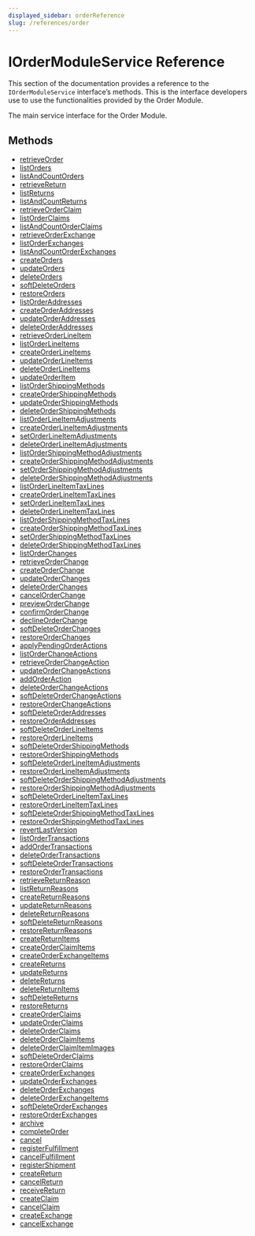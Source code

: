 ```yaml
---
displayed_sidebar: orderReference
slug: /references/order
---
```



# IOrderModuleService Reference

This section of the documentation provides a reference to the `IOrderModuleService` interface’s methods. This is the interface developers use to use the functionalities provided by the Order Module.

The main service interface for the Order Module.

## Methods

- [retrieveOrder](../../IOrderModuleService/methods/order.IOrderModuleService.retrieveOrder/page.mdx)
- [listOrders](../../IOrderModuleService/methods/order.IOrderModuleService.listOrders/page.mdx)
- [listAndCountOrders](../../IOrderModuleService/methods/order.IOrderModuleService.listAndCountOrders/page.mdx)
- [retrieveReturn](../../IOrderModuleService/methods/order.IOrderModuleService.retrieveReturn/page.mdx)
- [listReturns](../../IOrderModuleService/methods/order.IOrderModuleService.listReturns/page.mdx)
- [listAndCountReturns](../../IOrderModuleService/methods/order.IOrderModuleService.listAndCountReturns/page.mdx)
- [retrieveOrderClaim](../../IOrderModuleService/methods/order.IOrderModuleService.retrieveOrderClaim/page.mdx)
- [listOrderClaims](../../IOrderModuleService/methods/order.IOrderModuleService.listOrderClaims/page.mdx)
- [listAndCountOrderClaims](../../IOrderModuleService/methods/order.IOrderModuleService.listAndCountOrderClaims/page.mdx)
- [retrieveOrderExchange](../../IOrderModuleService/methods/order.IOrderModuleService.retrieveOrderExchange/page.mdx)
- [listOrderExchanges](../../IOrderModuleService/methods/order.IOrderModuleService.listOrderExchanges/page.mdx)
- [listAndCountOrderExchanges](../../IOrderModuleService/methods/order.IOrderModuleService.listAndCountOrderExchanges/page.mdx)
- [createOrders](../../IOrderModuleService/methods/order.IOrderModuleService.createOrders/page.mdx)
- [updateOrders](../../IOrderModuleService/methods/order.IOrderModuleService.updateOrders/page.mdx)
- [deleteOrders](../../IOrderModuleService/methods/order.IOrderModuleService.deleteOrders/page.mdx)
- [softDeleteOrders](../../IOrderModuleService/methods/order.IOrderModuleService.softDeleteOrders/page.mdx)
- [restoreOrders](../../IOrderModuleService/methods/order.IOrderModuleService.restoreOrders/page.mdx)
- [listOrderAddresses](../../IOrderModuleService/methods/order.IOrderModuleService.listOrderAddresses/page.mdx)
- [createOrderAddresses](../../IOrderModuleService/methods/order.IOrderModuleService.createOrderAddresses/page.mdx)
- [updateOrderAddresses](../../IOrderModuleService/methods/order.IOrderModuleService.updateOrderAddresses/page.mdx)
- [deleteOrderAddresses](../../IOrderModuleService/methods/order.IOrderModuleService.deleteOrderAddresses/page.mdx)
- [retrieveOrderLineItem](../../IOrderModuleService/methods/order.IOrderModuleService.retrieveOrderLineItem/page.mdx)
- [listOrderLineItems](../../IOrderModuleService/methods/order.IOrderModuleService.listOrderLineItems/page.mdx)
- [createOrderLineItems](../../IOrderModuleService/methods/order.IOrderModuleService.createOrderLineItems/page.mdx)
- [updateOrderLineItems](../../IOrderModuleService/methods/order.IOrderModuleService.updateOrderLineItems/page.mdx)
- [deleteOrderLineItems](../../IOrderModuleService/methods/order.IOrderModuleService.deleteOrderLineItems/page.mdx)
- [updateOrderItem](../../IOrderModuleService/methods/order.IOrderModuleService.updateOrderItem/page.mdx)
- [listOrderShippingMethods](../../IOrderModuleService/methods/order.IOrderModuleService.listOrderShippingMethods/page.mdx)
- [createOrderShippingMethods](../../IOrderModuleService/methods/order.IOrderModuleService.createOrderShippingMethods/page.mdx)
- [updateOrderShippingMethods](../../IOrderModuleService/methods/order.IOrderModuleService.updateOrderShippingMethods/page.mdx)
- [deleteOrderShippingMethods](../../IOrderModuleService/methods/order.IOrderModuleService.deleteOrderShippingMethods/page.mdx)
- [listOrderLineItemAdjustments](../../IOrderModuleService/methods/order.IOrderModuleService.listOrderLineItemAdjustments/page.mdx)
- [createOrderLineItemAdjustments](../../IOrderModuleService/methods/order.IOrderModuleService.createOrderLineItemAdjustments/page.mdx)
- [setOrderLineItemAdjustments](../../IOrderModuleService/methods/order.IOrderModuleService.setOrderLineItemAdjustments/page.mdx)
- [deleteOrderLineItemAdjustments](../../IOrderModuleService/methods/order.IOrderModuleService.deleteOrderLineItemAdjustments/page.mdx)
- [listOrderShippingMethodAdjustments](../../IOrderModuleService/methods/order.IOrderModuleService.listOrderShippingMethodAdjustments/page.mdx)
- [createOrderShippingMethodAdjustments](../../IOrderModuleService/methods/order.IOrderModuleService.createOrderShippingMethodAdjustments/page.mdx)
- [setOrderShippingMethodAdjustments](../../IOrderModuleService/methods/order.IOrderModuleService.setOrderShippingMethodAdjustments/page.mdx)
- [deleteOrderShippingMethodAdjustments](../../IOrderModuleService/methods/order.IOrderModuleService.deleteOrderShippingMethodAdjustments/page.mdx)
- [listOrderLineItemTaxLines](../../IOrderModuleService/methods/order.IOrderModuleService.listOrderLineItemTaxLines/page.mdx)
- [createOrderLineItemTaxLines](../../IOrderModuleService/methods/order.IOrderModuleService.createOrderLineItemTaxLines/page.mdx)
- [setOrderLineItemTaxLines](../../IOrderModuleService/methods/order.IOrderModuleService.setOrderLineItemTaxLines/page.mdx)
- [deleteOrderLineItemTaxLines](../../IOrderModuleService/methods/order.IOrderModuleService.deleteOrderLineItemTaxLines/page.mdx)
- [listOrderShippingMethodTaxLines](../../IOrderModuleService/methods/order.IOrderModuleService.listOrderShippingMethodTaxLines/page.mdx)
- [createOrderShippingMethodTaxLines](../../IOrderModuleService/methods/order.IOrderModuleService.createOrderShippingMethodTaxLines/page.mdx)
- [setOrderShippingMethodTaxLines](../../IOrderModuleService/methods/order.IOrderModuleService.setOrderShippingMethodTaxLines/page.mdx)
- [deleteOrderShippingMethodTaxLines](../../IOrderModuleService/methods/order.IOrderModuleService.deleteOrderShippingMethodTaxLines/page.mdx)
- [listOrderChanges](../../IOrderModuleService/methods/order.IOrderModuleService.listOrderChanges/page.mdx)
- [retrieveOrderChange](../../IOrderModuleService/methods/order.IOrderModuleService.retrieveOrderChange/page.mdx)
- [createOrderChange](../../IOrderModuleService/methods/order.IOrderModuleService.createOrderChange/page.mdx)
- [updateOrderChanges](../../IOrderModuleService/methods/order.IOrderModuleService.updateOrderChanges/page.mdx)
- [deleteOrderChanges](../../IOrderModuleService/methods/order.IOrderModuleService.deleteOrderChanges/page.mdx)
- [cancelOrderChange](../../IOrderModuleService/methods/order.IOrderModuleService.cancelOrderChange/page.mdx)
- [previewOrderChange](../../IOrderModuleService/methods/order.IOrderModuleService.previewOrderChange/page.mdx)
- [confirmOrderChange](../../IOrderModuleService/methods/order.IOrderModuleService.confirmOrderChange/page.mdx)
- [declineOrderChange](../../IOrderModuleService/methods/order.IOrderModuleService.declineOrderChange/page.mdx)
- [softDeleteOrderChanges](../../IOrderModuleService/methods/order.IOrderModuleService.softDeleteOrderChanges/page.mdx)
- [restoreOrderChanges](../../IOrderModuleService/methods/order.IOrderModuleService.restoreOrderChanges/page.mdx)
- [applyPendingOrderActions](../../IOrderModuleService/methods/order.IOrderModuleService.applyPendingOrderActions/page.mdx)
- [listOrderChangeActions](../../IOrderModuleService/methods/order.IOrderModuleService.listOrderChangeActions/page.mdx)
- [retrieveOrderChangeAction](../../IOrderModuleService/methods/order.IOrderModuleService.retrieveOrderChangeAction/page.mdx)
- [updateOrderChangeActions](../../IOrderModuleService/methods/order.IOrderModuleService.updateOrderChangeActions/page.mdx)
- [addOrderAction](../../IOrderModuleService/methods/order.IOrderModuleService.addOrderAction/page.mdx)
- [deleteOrderChangeActions](../../IOrderModuleService/methods/order.IOrderModuleService.deleteOrderChangeActions/page.mdx)
- [softDeleteOrderChangeActions](../../IOrderModuleService/methods/order.IOrderModuleService.softDeleteOrderChangeActions/page.mdx)
- [restoreOrderChangeActions](../../IOrderModuleService/methods/order.IOrderModuleService.restoreOrderChangeActions/page.mdx)
- [softDeleteOrderAddresses](../../IOrderModuleService/methods/order.IOrderModuleService.softDeleteOrderAddresses/page.mdx)
- [restoreOrderAddresses](../../IOrderModuleService/methods/order.IOrderModuleService.restoreOrderAddresses/page.mdx)
- [softDeleteOrderLineItems](../../IOrderModuleService/methods/order.IOrderModuleService.softDeleteOrderLineItems/page.mdx)
- [restoreOrderLineItems](../../IOrderModuleService/methods/order.IOrderModuleService.restoreOrderLineItems/page.mdx)
- [softDeleteOrderShippingMethods](../../IOrderModuleService/methods/order.IOrderModuleService.softDeleteOrderShippingMethods/page.mdx)
- [restoreOrderShippingMethods](../../IOrderModuleService/methods/order.IOrderModuleService.restoreOrderShippingMethods/page.mdx)
- [softDeleteOrderLineItemAdjustments](../../IOrderModuleService/methods/order.IOrderModuleService.softDeleteOrderLineItemAdjustments/page.mdx)
- [restoreOrderLineItemAdjustments](../../IOrderModuleService/methods/order.IOrderModuleService.restoreOrderLineItemAdjustments/page.mdx)
- [softDeleteOrderShippingMethodAdjustments](../../IOrderModuleService/methods/order.IOrderModuleService.softDeleteOrderShippingMethodAdjustments/page.mdx)
- [restoreOrderShippingMethodAdjustments](../../IOrderModuleService/methods/order.IOrderModuleService.restoreOrderShippingMethodAdjustments/page.mdx)
- [softDeleteOrderLineItemTaxLines](../../IOrderModuleService/methods/order.IOrderModuleService.softDeleteOrderLineItemTaxLines/page.mdx)
- [restoreOrderLineItemTaxLines](../../IOrderModuleService/methods/order.IOrderModuleService.restoreOrderLineItemTaxLines/page.mdx)
- [softDeleteOrderShippingMethodTaxLines](../../IOrderModuleService/methods/order.IOrderModuleService.softDeleteOrderShippingMethodTaxLines/page.mdx)
- [restoreOrderShippingMethodTaxLines](../../IOrderModuleService/methods/order.IOrderModuleService.restoreOrderShippingMethodTaxLines/page.mdx)
- [revertLastVersion](../../IOrderModuleService/methods/order.IOrderModuleService.revertLastVersion/page.mdx)
- [listOrderTransactions](../../IOrderModuleService/methods/order.IOrderModuleService.listOrderTransactions/page.mdx)
- [addOrderTransactions](../../IOrderModuleService/methods/order.IOrderModuleService.addOrderTransactions/page.mdx)
- [deleteOrderTransactions](../../IOrderModuleService/methods/order.IOrderModuleService.deleteOrderTransactions/page.mdx)
- [softDeleteOrderTransactions](../../IOrderModuleService/methods/order.IOrderModuleService.softDeleteOrderTransactions/page.mdx)
- [restoreOrderTransactions](../../IOrderModuleService/methods/order.IOrderModuleService.restoreOrderTransactions/page.mdx)
- [retrieveReturnReason](../../IOrderModuleService/methods/order.IOrderModuleService.retrieveReturnReason/page.mdx)
- [listReturnReasons](../../IOrderModuleService/methods/order.IOrderModuleService.listReturnReasons/page.mdx)
- [createReturnReasons](../../IOrderModuleService/methods/order.IOrderModuleService.createReturnReasons/page.mdx)
- [updateReturnReasons](../../IOrderModuleService/methods/order.IOrderModuleService.updateReturnReasons/page.mdx)
- [deleteReturnReasons](../../IOrderModuleService/methods/order.IOrderModuleService.deleteReturnReasons/page.mdx)
- [softDeleteReturnReasons](../../IOrderModuleService/methods/order.IOrderModuleService.softDeleteReturnReasons/page.mdx)
- [restoreReturnReasons](../../IOrderModuleService/methods/order.IOrderModuleService.restoreReturnReasons/page.mdx)
- [createReturnItems](../../IOrderModuleService/methods/order.IOrderModuleService.createReturnItems/page.mdx)
- [createOrderClaimItems](../../IOrderModuleService/methods/order.IOrderModuleService.createOrderClaimItems/page.mdx)
- [createOrderExchangeItems](../../IOrderModuleService/methods/order.IOrderModuleService.createOrderExchangeItems/page.mdx)
- [createReturns](../../IOrderModuleService/methods/order.IOrderModuleService.createReturns/page.mdx)
- [updateReturns](../../IOrderModuleService/methods/order.IOrderModuleService.updateReturns/page.mdx)
- [deleteReturns](../../IOrderModuleService/methods/order.IOrderModuleService.deleteReturns/page.mdx)
- [deleteReturnItems](../../IOrderModuleService/methods/order.IOrderModuleService.deleteReturnItems/page.mdx)
- [softDeleteReturns](../../IOrderModuleService/methods/order.IOrderModuleService.softDeleteReturns/page.mdx)
- [restoreReturns](../../IOrderModuleService/methods/order.IOrderModuleService.restoreReturns/page.mdx)
- [createOrderClaims](../../IOrderModuleService/methods/order.IOrderModuleService.createOrderClaims/page.mdx)
- [updateOrderClaims](../../IOrderModuleService/methods/order.IOrderModuleService.updateOrderClaims/page.mdx)
- [deleteOrderClaims](../../IOrderModuleService/methods/order.IOrderModuleService.deleteOrderClaims/page.mdx)
- [deleteOrderClaimItems](../../IOrderModuleService/methods/order.IOrderModuleService.deleteOrderClaimItems/page.mdx)
- [deleteOrderClaimItemImages](../../IOrderModuleService/methods/order.IOrderModuleService.deleteOrderClaimItemImages/page.mdx)
- [softDeleteOrderClaims](../../IOrderModuleService/methods/order.IOrderModuleService.softDeleteOrderClaims/page.mdx)
- [restoreOrderClaims](../../IOrderModuleService/methods/order.IOrderModuleService.restoreOrderClaims/page.mdx)
- [createOrderExchanges](../../IOrderModuleService/methods/order.IOrderModuleService.createOrderExchanges/page.mdx)
- [updateOrderExchanges](../../IOrderModuleService/methods/order.IOrderModuleService.updateOrderExchanges/page.mdx)
- [deleteOrderExchanges](../../IOrderModuleService/methods/order.IOrderModuleService.deleteOrderExchanges/page.mdx)
- [deleteOrderExchangeItems](../../IOrderModuleService/methods/order.IOrderModuleService.deleteOrderExchangeItems/page.mdx)
- [softDeleteOrderExchanges](../../IOrderModuleService/methods/order.IOrderModuleService.softDeleteOrderExchanges/page.mdx)
- [restoreOrderExchanges](../../IOrderModuleService/methods/order.IOrderModuleService.restoreOrderExchanges/page.mdx)
- [archive](../../IOrderModuleService/methods/order.IOrderModuleService.archive/page.mdx)
- [completeOrder](../../IOrderModuleService/methods/order.IOrderModuleService.completeOrder/page.mdx)
- [cancel](../../IOrderModuleService/methods/order.IOrderModuleService.cancel/page.mdx)
- [registerFulfillment](../../IOrderModuleService/methods/order.IOrderModuleService.registerFulfillment/page.mdx)
- [cancelFulfillment](../../IOrderModuleService/methods/order.IOrderModuleService.cancelFulfillment/page.mdx)
- [registerShipment](../../IOrderModuleService/methods/order.IOrderModuleService.registerShipment/page.mdx)
- [createReturn](../../IOrderModuleService/methods/order.IOrderModuleService.createReturn/page.mdx)
- [cancelReturn](../../IOrderModuleService/methods/order.IOrderModuleService.cancelReturn/page.mdx)
- [receiveReturn](../../IOrderModuleService/methods/order.IOrderModuleService.receiveReturn/page.mdx)
- [createClaim](../../IOrderModuleService/methods/order.IOrderModuleService.createClaim/page.mdx)
- [cancelClaim](../../IOrderModuleService/methods/order.IOrderModuleService.cancelClaim/page.mdx)
- [createExchange](../../IOrderModuleService/methods/order.IOrderModuleService.createExchange/page.mdx)
- [cancelExchange](../../IOrderModuleService/methods/order.IOrderModuleService.cancelExchange/page.mdx)
